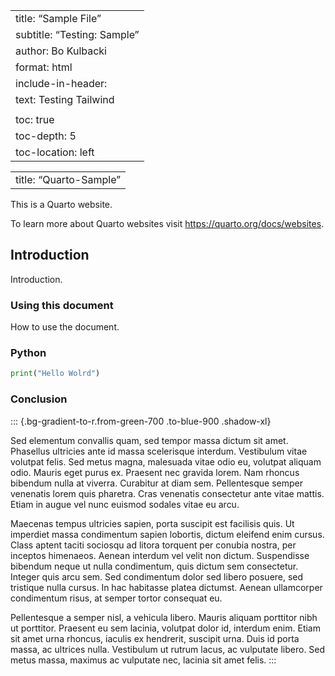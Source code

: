 
---
title: "Sample File"
subtitle: "Testing: Sample"
author: Bo Kulbacki
format: html
include-in-header: 
    text: Testing Tailwind
    <script src = "https://cdn.tailwindcss.com"></script>   
toc: true
toc-depth: 5
toc-location: left
---

---
title: "Quarto-Sample"
---

This is a Quarto website.

To learn more about Quarto websites visit <https://quarto.org/docs/websites>.

## Introduction

Introduction.

### Using this document

How to use the document.

### Python

```python
print("Hello Wolrd")
```

### Conclusion
:::
{.bg-gradient-to-r.from-green-700 .to-blue-900 .shadow-xl}

Sed elementum convallis quam, sed tempor massa dictum sit amet. Phasellus ultricies ante id massa scelerisque interdum. Vestibulum vitae volutpat felis. Sed metus magna, malesuada vitae odio eu, volutpat aliquam odio. Mauris eget purus ex. Praesent nec gravida lorem. Nam rhoncus bibendum nulla at viverra. Curabitur at diam sem. Pellentesque semper venenatis lorem quis pharetra. Cras venenatis consectetur ante vitae mattis. Etiam in augue vel nunc euismod sodales vitae eu arcu.

Maecenas tempus ultricies sapien, porta suscipit est facilisis quis. Ut imperdiet massa condimentum sapien lobortis, dictum eleifend enim cursus. Class aptent taciti sociosqu ad litora torquent per conubia nostra, per inceptos himenaeos. Aenean interdum vel velit non dictum. Suspendisse bibendum neque ut nulla condimentum, quis dictum sem consectetur. Integer quis arcu sem. Sed condimentum dolor sed libero posuere, sed tristique nulla cursus. In hac habitasse platea dictumst. Aenean ullamcorper condimentum risus, at semper tortor consequat eu.

Pellentesque a semper nisl, a vehicula libero. Mauris aliquam porttitor nibh ut porttitor. Praesent eu sem lacinia, volutpat dolor id, interdum enim. Etiam sit amet urna rhoncus, iaculis ex hendrerit, suscipit urna. Duis id porta massa, ac ultrices nulla. Vestibulum ut rutrum lacus, ac vulputate libero. Sed metus massa, maximus ac vulputate nec, lacinia sit amet felis.
:::


